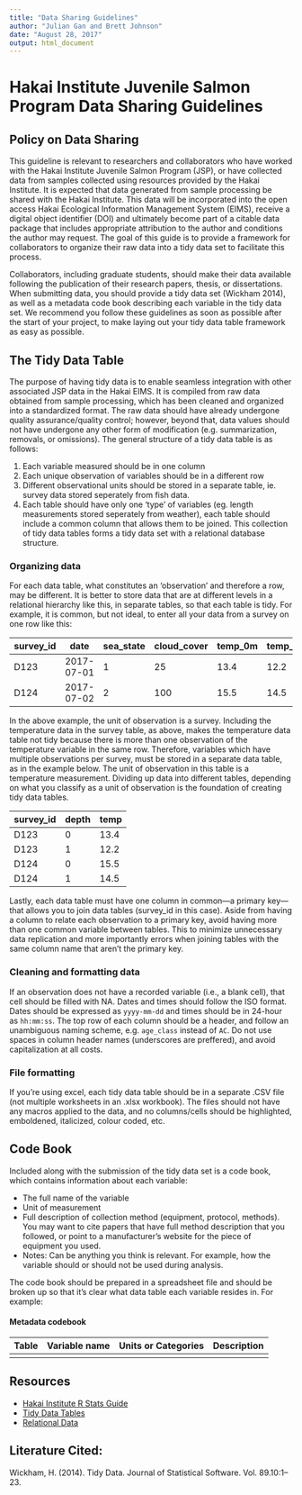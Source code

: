 ```yaml
---
title: "Data Sharing Guidelines"
author: "Julian Gan and Brett Johnson"
date: "August 28, 2017"
output: html_document
---
```


# Hakai Institute Juvenile Salmon Program Data Sharing Guidelines
## Policy on Data Sharing
This guideline is relevant to researchers and collaborators who have worked with the Hakai Institute Juvenile Salmon Program (JSP), or have collected data from samples collected using resources provided by the Hakai Institute. It is expected that data generated from sample processing be shared with the Hakai Institute. This data will be incorporated into the open access Hakai Ecological Information Management System (EIMS), receive a digital object identifier (DOI) and ultimately become part of a citable data package that includes appropriate attribution to the author and conditions the author may request. The goal of this guide is to provide a framework for collaborators to organize their raw data into a tidy data set to facilitate this process.

Collaborators, including graduate students, should make their data available following the publication of their research papers, thesis, or dissertations. When submitting data, you should provide a tidy data set (Wickham 2014), as well as a metadata code book describing each variable in the tidy data set. We recommend you follow these guidelines as soon as possible after the start of your project, to make laying out your tidy data table framework as easy as possible.

## The Tidy Data Table
The purpose of having tidy data is to enable seamless integration with other associated JSP data in the Hakai EIMS. It is compiled from raw data obtained from sample processing, which has been cleaned and organized into a standardized format. The raw data should have already undergone quality assurance/quality control; however, beyond that, data values should not have undergone any other form of modification (e.g. summarization, removals, or omissions). The general structure of a tidy data table is as follows:

1. Each variable measured should be in one column
2. Each unique observation of variables should be in a different row
3. Different observational units should be stored in a separate table, ie. survey data stored seperately from fish data.
4. Each table should have only one 'type' of variables (eg. length measurements stored seperately from weather), each table should include a common column that allows them to be joined. This collection of tidy data tables forms a tidy data set with a relational database structure.

### Organizing data
For each data table, what constitutes an ‘observation’ and therefore a row, may be different. It is better to store data that are at different levels in a relational hierarchy like this, in separate tables, so that each table is tidy. For example, it is common, but not ideal, to enter all your data from a survey on one row like this:

survey_id | date | sea_state | cloud_cover | temp_0m | temp_1m
--- | --- | --- | --- | --- | ---
D123 | 2017-07-01 | 1 | 25 | 13.4 | 12.2
D124 | 2017-07-02 | 2 | 100 | 15.5| 14.5

In the above example, the unit of observation is a survey. Including the temperature data in the survey table, as above, makes the temperature data table not tidy because there is more than one observation of the temperature variable in the same row. Therefore, variables which have multiple observations per survey, must be stored in a separate data table, as in the example below. The unit of observation in this table is a temperature measurement. Dividing up data into different tables, depending on what you classify as a unit of observation is the foundation of creating tidy data tables. 

survey_id | depth | temp
--- | --- | ---
D123 | 0 | 13.4
D123 | 1 | 12.2
D124 | 0 | 15.5
D124 | 1 | 14.5

Lastly, each data table must have one column in common—a primary key— that allows you to join data tables (survey_id in this case). Aside from having a column to relate each observation to a primary key, avoid having more than one common variable between tables. This to minimize unnecessary data replication and more importantly errors when joining tables with the same column name that aren't the primary key. 

### Cleaning and formatting data

If an observation does not have a recorded variable (i.e., a blank cell), that cell should be filled with NA.
Dates and times should follow the ISO format. Dates should be expressed as `yyyy-mm-dd` and times should be in 24-hour as `hh:mm:ss`.
The top row of each column should be a header, and follow an unambiguous naming scheme, e.g. `age_class` instead of `AC`. Do not use spaces in column header names (underscores are preffered), and avoid capitalization at all costs.

### File formatting
If you’re using excel, each tidy data table should be in a separate .CSV file (not multiple worksheets in an .xlsx workbook). The files should not have any macros applied to the data, and no columns/cells should be highlighted, emboldened, italicized, colour coded, etc.

## Code Book
Included along with the submission of the tidy data set is a code book, which contains information about each variable:

* The full name of the variable
* Unit of measurement
* Full description of collection method (equipment, protocol, methods). You may want to cite papers that have full method description that you followed, or point to a manufacturer's website for the piece of equipment you used.
* Notes: Can be anything you think is relevant. For example, how the variable should or should not be used during analysis.

The code book should be prepared in a spreadsheet file and should be broken up so that it’s clear what data table each variable resides in. For example:


#### Metadata codebook
Table | Variable name | Units or Categories | Description
--- | --- | --- | ---
| | |

## Resources
* [Hakai Institute R Stats Guide](https://goose.hakai.org/rguide/#)
* [Tidy Data Tables](http://r4ds.had.co.nz/tidy-data.html)
* [Relational Data](http://r4ds.had.co.nz/relational-data.html)

## Literature Cited:

Wickham, H. (2014). Tidy Data. Journal of Statistical Software. Vol. 89.10:1–23.
